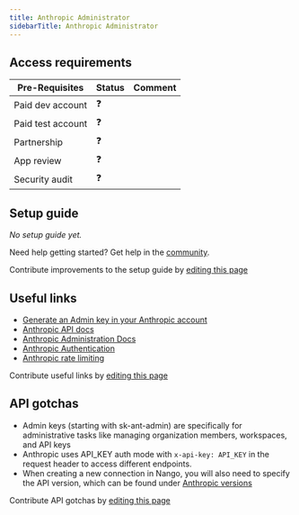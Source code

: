 ```yaml
---
title: Anthropic Administrator
sidebarTitle: Anthropic Administrator
---
```



<Overview />
<PreBuiltTooling />
<PreBuiltUseCases />

## Access requirements
| Pre-Requisites | Status | Comment|
| - | - | - |
| Paid dev account | ❓ |  |
| Paid test account | ❓ |  |
| Partnership | ❓ | |
| App review | ❓ |  |
| Security audit | ❓ | |


## Setup guide

_No setup guide yet._

<Tip>Need help getting started? Get help in the [community](https://nango.dev/slack).</Tip>

<Note>Contribute improvements to the setup guide by [editing this page](https://github.com/nangohq/nango/tree/master/docs/integrations/all/anthropic-admin.mdx)</Note>


## Useful links

-   [Generate an Admin key in your Anthropic account](https://console.anthropic.com/settings/admin-keys)
-   [Anthropic API docs](https://docs.anthropic.com/en/api/getting-started)
-   [Anthropic Administration Docs](https://docs.anthropic.com/en/docs/administration/administration-api)
-   [Anthropic Authentication](https://docs.anthropic.com/en/api/getting-started#authentication)
-   [Anthropic rate limiting](https://docs.anthropic.com/en/api/rate-limits)


<Note>Contribute useful links by [editing this page](https://github.com/nangohq/nango/tree/master/docs/integrations/all/anthropic.mdx)</Note>

## API gotchas

- Admin keys (starting with sk-ant-admin) are specifically for administrative tasks like managing organization members, workspaces, and API keys 
- Anthropic uses API_KEY auth mode with `x-api-key: API_KEY` in the request header to access different endpoints.
- When creating a new connection in Nango, you will also need to specify the API version, which can be found under [Anthropic versions](https://docs.anthropic.com/en/api/versioning)

<Note>Contribute API gotchas by [editing this page](https://github.com/nangohq/nango/tree/master/docs/integrations/all/anthropic-admin.mdx)</Note>
